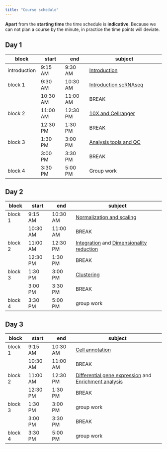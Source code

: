 ```yaml
---
title: "Course schedule"
---
```


::: {.callout-note}
**Apart** from the **starting time** the time schedule is **indicative**. Because we can not plan a course by the minute, in practice the time points will deviate. 
:::

## Day 1

| block   	| start    	| end      	| subject                        	|
|---------	|----------	|----------	|--------------------------------	|
| introduction 	| 9:15 AM  	| 9:30 AM 	| [Introduction](day1/day1-1_setup.qmd) |
| block 1 	| 9:30 AM  	| 10:30 AM 	| [Introduction scRNAseq](day1/day1-1_setup.qmd) |
|         	| 10:30 AM 	| 11:00 AM 	| BREAK                          	|
| block 2 	| 11:00 AM 	| 12:30 PM 	| [10X and Cellranger](day1/day1-1a_cellranger.qmd) 	     |
|         	| 12:30 PM 	| 1:30 PM  	| BREAK                          	|
| block 3 	| 1:30 PM  	| 3:00 PM  	| [Analysis tools and QC](day1/day1-2_analysis_tools_qc.qmd)             	 |
|         	| 3:00 PM  	| 3:30 PM  	| BREAK                          	|
| block 4 	| 3:30 PM  	| 5:00 PM  	| Group work                |

## Day 2

| block   	| start    	| end      	| subject                             	|
|---------	|----------	|----------	|-------------------------------------	|
| block 1 	| 9:15 AM  	| 10:30 AM  	| [Normalization and scaling](day1/day1-3_normalization_scaling.qmd)                  |
|         	| 10:30 AM 	| 11:00 AM 	| BREAK                               	|
| block 2 	| 11:00 AM 	| 12:30 PM 	| [Integration](day2/day2-2_integration.qmd) and [Dimensionality reduction](day2/day2-1_dimensionality_reduction.qmd)  |
|         	| 12:30 PM 	| 1:30 PM  	| BREAK                               	|
| block 3 	| 1:30 PM  	| 3:00 PM  	| [Clustering](day2/day2-3_clustering.qmd)     	|
|         	| 3:00 PM  	| 3:30 PM  	| BREAK                               	|
| block 4 	| 3:30 PM  	| 5:00 PM  	| group work 	|

## Day 3

| block   	| start    	| end      	| subject                             	|
|---------	|----------	|----------	|-------------------------------------	|
| block 1 	| 9:15 AM  	| 10:30 AM 	| [Cell annotation](day2/day2-4_cell_annotation.qmd) 	|
|         	| 10:30 AM 	| 11:00 AM 	| BREAK                               	|
| block 2 	| 11:00 AM 	| 12:30 PM 	| [Differential gene expression](day3/day3-1_differential_gene_expression.qmd) and [Enrichment analysis](day3/day3-2_enrichment_analysis.qmd)            	|
|         	| 12:30 PM 	| 1:30 PM  	| BREAK                               	|
| block 3 	| 1:30 PM  	| 3:00 PM  	| group work |
|         	| 3:00 PM  	| 3:30 PM  	| BREAK                               	|
| block 4 	| 3:30 PM  	| 5:00 PM  	| group work 	|
